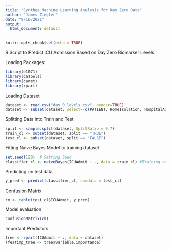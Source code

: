 ```yaml
---
title: "Synthea Machine Learning Analysis for Day Zero Data"
author: "James Ziegler"
date: "9/16/2021"
output:
  html_document: default
---
```


```r
knitr::opts_chunk$set(echo = TRUE)
```
R Script to Predict ICU Admission Based on Day Zero Biomarker Levels

Loading Packages:
```r
library(e1071)
library(caTools)
library(caret)
library(rpart)
```
Loading Dataset
```r
dataset <- read.csv("day_0_levels.csv", header=TRUE)
dataset <- subset(dataset, select=-c(PATIENT, HomeIsolation, HospitalAdmit, Ventilated, Survivor))
```
Splitting Data into Train and Test
```r
split <- sample.split(dataset, SplitRatio = 0.7)
train_cl <- subset(dataset, split == "TRUE")
test_cl <- subset(dataset, split == "FALSE")
```
Fitting Naive Bayes Model to training dataset
```r
set.seed(120)  # Setting Seed
classifier_cl <- naiveBayes(ICUAdmit ~ ., data = train_cl) #Training on ICU Admit
```
Predicting on test data
```r
y_pred <- predict(classifier_cl, newdata = test_cl)
```
Confusion Matrix
```r
cm <- table(test_cl$ICUAdmit, y_pred)
```
Model evaluation
```r
confusionMatrix(cm)
```
Important Predictors
```r
tree <- rpart(ICUAdmit ~ ., data = dataset)
(featimp_tree <- tree$variable.importance)
```